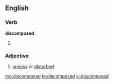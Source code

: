 ==English==

===Verb===
'''discomposed'''

# {{past of|[[discompose]]}}

===Adjective===
{{en-adj}}

# [[uneasy]] or [[disturbed]]

[[mg:discomposed]]
[[te:discomposed]]
[[vi:discomposed]]